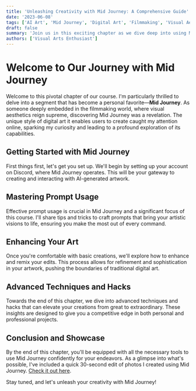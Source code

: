 ```yaml
---
title: 'Unleashing Creativity with Mid Journey: A Comprehensive Guide'
date: '2023-06-08'
tags: ['AI Art', 'Mid Journey', 'Digital Art', 'Filmmaking', 'Visual Aesthetics']
draft: false
summary: 'Join us in this exciting chapter as we dive deep into using Mid Journey, an AI tool that revolutionizes digital art and photography. From setting up your account to mastering advanced editing techniques, this guide is packed with insights to enhance your visual projects.'
authors: ['Visual Arts Enthusiast']
---
```


# Welcome to Our Journey with Mid Journey

Welcome to this pivotal chapter of our course. I'm particularly thrilled to delve into a segment that has become a personal favorite—**Mid Journey**. As someone deeply embedded in the filmmaking world, where visual aesthetics reign supreme, discovering Mid Journey was a revelation. The unique style of digital art it enables users to create caught my attention online, sparking my curiosity and leading to a profound exploration of its capabilities.

## Getting Started with Mid Journey

First things first, let's get you set up. We'll begin by setting up your account on Discord, where Mid Journey operates. This will be your gateway to creating and interacting with AI-generated artwork.

## Mastering Prompt Usage

Effective prompt usage is crucial in Mid Journey and a significant focus of this course. I'll share tips and tricks to craft prompts that bring your artistic visions to life, ensuring you make the most out of every command.

## Enhancing Your Art

Once you're comfortable with basic creations, we'll explore how to enhance and remix your edits. This process allows for refinement and sophistication in your artwork, pushing the boundaries of traditional digital art.

## Advanced Techniques and Hacks

Towards the end of this chapter, we dive into advanced techniques and hacks that can elevate your creations from great to extraordinary. These insights are designed to give you a competitive edge in both personal and professional projects.

## Conclusion and Showcase

By the end of this chapter, you'll be equipped with all the necessary tools to use Mid Journey confidently for your endeavors. As a glimpse into what's possible, I've included a quick 30-second edit of photos I created using Mid Journey. [Check it out here](#).

Stay tuned, and let's unleash your creativity with Mid Journey!

